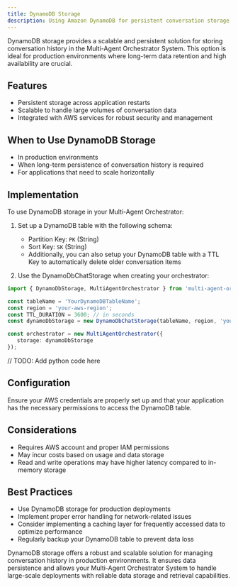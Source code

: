 ```yaml
---
title: DynamoDB Storage
description: Using Amazon DynamoDB for persistent conversation storage in the Multi-Agent Orchestrator System
---
```


DynamoDB storage provides a scalable and persistent solution for storing conversation history in the Multi-Agent Orchestrator System. This option is ideal for production environments where long-term data retention and high availability are crucial.

## Features

- Persistent storage across application restarts
- Scalable to handle large volumes of conversation data
- Integrated with AWS services for robust security and management

## When to Use DynamoDB Storage

- In production environments
- When long-term persistence of conversation history is required
- For applications that need to scale horizontally

## Implementation

To use DynamoDB storage in your Multi-Agent Orchestrator:

1. Set up a DynamoDB table with the following schema:
   - Partition Key: `PK` (String)
   - Sort Key: `SK` (String)
   - Additionally, you can also setup your DynamoDB table with a TTL Key to automatically delete older conversation items

2. Use the DynamoDbChatStorage when creating your orchestrator:



<Tabs syncKey="runtime">
  <TabItem label="Typescript"  icon="seti:typescript" color="blue" >

```typescript
import { DynamoDbStorage, MultiAgentOrchestrator } from 'multi-agent-orchestrator';

const tableName = 'YourDynamoDBTableName';
const region = 'your-aws-region';
const TTL_DURATION = 3600; // in seconds
const dynamoDbStorage = new DynamoDbChatStorage(tableName, region, 'your-ttl-key-name';TTL_DURATION);

const orchestrator = new MultiAgentOrchestrator({
   storage: dynamoDbStorage
});
```

  </TabItem>
  <TabItem label="Python" icon="seti:python">
    // TODO: Add python code here
  </TabItem>
</Tabs>



## Configuration

Ensure your AWS credentials are properly set up and that your application has the necessary permissions to access the DynamoDB table.

## Considerations

- Requires AWS account and proper IAM permissions
- May incur costs based on usage and data storage
- Read and write operations may have higher latency compared to in-memory storage

## Best Practices

- Use DynamoDB storage for production deployments
- Implement proper error handling for network-related issues
- Consider implementing a caching layer for frequently accessed data to optimize performance
- Regularly backup your DynamoDB table to prevent data loss

DynamoDB storage offers a robust and scalable solution for managing conversation history in production environments. It ensures data persistence and allows your Multi-Agent Orchestrator System to handle large-scale deployments with reliable data storage and retrieval capabilities.